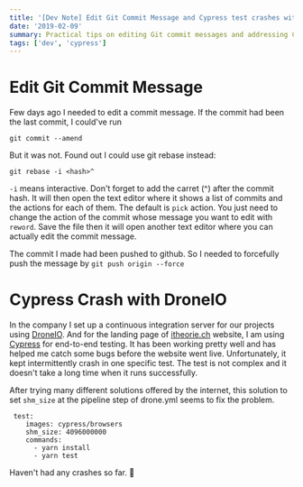 ```yaml
---
title: '[Dev Note] Edit Git Commit Message and Cypress test crashes with Droneio'
date: '2019-02-09'
summary: Practical tips on editing Git commit messages and addressing Cypress test crashes with Drone.io.
tags: ['dev', 'cypress']
---
```


# Edit Git Commit Message

Few days ago I needed to edit a commit message. If the commit had been the last commit, I could've run

```
git commit --amend
```

But it was not. Found out I could use git rebase instead:

```
git rebase -i <hash>^
```

`-i` means interactive. Don't forget to add the carret (^) after the commit hash. It will then open the text editor where it shows a list of commits and the actions for each of them. The default is `pick` action. You just need to change the action of the commit whose message you want to edit with `reword`. Save the file then it will open another text editor where you can actually edit the commit message.

The commit I made had been pushed to github. So I needed to forcefully push the message by `git push origin --force`

# Cypress Crash with DroneIO

In the company I set up a continuous integration server for our projects using [DroneIO](https://drone.io/). And for the landing page of [itheorie.ch](https://itheorie.ch) website, I am using [Cypress](https://www.cypress.io/) for end-to-end testing. It has been working pretty well and has helped me catch some bugs before the website went live. Unfortunately, it kept intermittently crash in one specific test. The test is not complex and it doesn't take a long time when it runs successfully.

After trying many different solutions offered by the internet, this solution to set `shm_size` at the pipeline step of drone.yml seems to fix the problem.

```
 test:
    images: cypress/browsers
    shm_size: 4096000000
    commands:
      - yarn install
      - yarn test
```

Haven't had any crashes so far. 🤞
